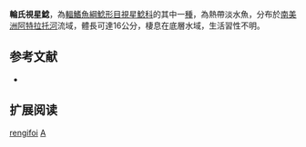{{Speciesbox
| name = 輪氏視星鯰
| image = 
| image_width = 250px
| image_caption = 
| status = NE
| status_system = IUCN3.1
| genus = Astroblepus
| species = rengifoi
| authority = [[Dahl|Dahl]], 1960
| synonyms = 
}}

'''輪氏視星鯰'''，為[[輻鰭魚綱|輻鰭魚綱]][[鯰形目|鯰形目]][[視星鯰科|視星鯰科]]的其中一[[種|種]]，為熱帶淡水魚，分布於[[南美洲|南美洲]][[阿特拉托河|阿特拉托河]]流域，體長可達16公分，棲息在底層水域，生活習性不明。

==参考文献==
*{{FishBase_species|genus=Astroblepus|species=rengifoi|year=2014|month=11}}

== 扩展阅读 ==
{{refbegin}}
{{wikispecies-inline|Astroblepus rengifoi|輪氏視星鯰}}
{{refend}}
{{Taxonbar|from=Q5532035}}

[[Category:視星鯰屬|rengifoi]]
[[Category:1960年描述的魚類|A]]